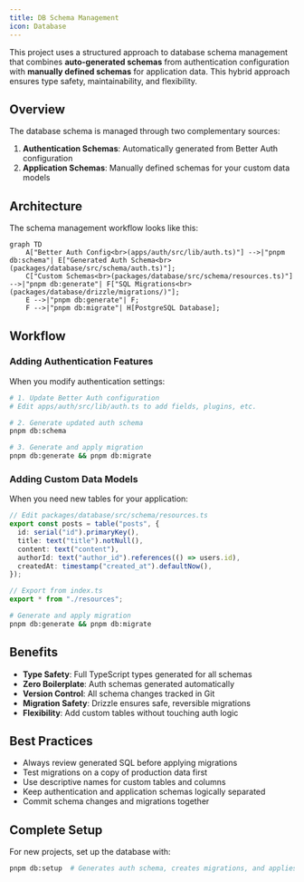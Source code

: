 ```yaml
---
title: DB Schema Management
icon: Database
---
```


This project uses a structured approach to database schema management that combines **auto-generated schemas** from authentication configuration with **manually defined schemas** for application data. This hybrid approach ensures type safety, maintainability, and flexibility.

## Overview

The database schema is managed through two complementary sources:

1. **Authentication Schemas**: Automatically generated from Better Auth configuration
2. **Application Schemas**: Manually defined schemas for your custom data models

## Architecture

The schema management workflow looks like this:

```mermaid
graph TD
    A["Better Auth Config<br>(apps/auth/src/lib/auth.ts)"] -->|"pnpm db:schema"| E["Generated Auth Schema<br>(packages/database/src/schema/auth.ts)"];
    C["Custom Schemas<br>(packages/database/src/schema/resources.ts)"] -->|"pnpm db:generate"| F["SQL Migrations<br>(packages/database/drizzle/migrations/)"];
    E -->|"pnpm db:generate"| F;
    F -->|"pnpm db:migrate"| H[PostgreSQL Database];
```

## Workflow

### Adding Authentication Features

When you modify authentication settings:

```bash
# 1. Update Better Auth configuration
# Edit apps/auth/src/lib/auth.ts to add fields, plugins, etc.

# 2. Generate updated auth schema
pnpm db:schema

# 3. Generate and apply migration
pnpm db:generate && pnpm db:migrate
```

### Adding Custom Data Models

When you need new tables for your application:

```typescript
// Edit packages/database/src/schema/resources.ts
export const posts = table("posts", {
  id: serial("id").primaryKey(),
  title: text("title").notNull(),
  content: text("content"),
  authorId: text("author_id").references(() => users.id),
  createdAt: timestamp("created_at").defaultNow(),
});

// Export from index.ts
export * from "./resources";
```

```bash
# Generate and apply migration
pnpm db:generate && pnpm db:migrate
```

## Benefits

* **Type Safety**: Full TypeScript types generated for all schemas
* **Zero Boilerplate**: Auth schemas generated automatically
* **Version Control**: All schema changes tracked in Git
* **Migration Safety**: Drizzle ensures safe, reversible migrations
* **Flexibility**: Add custom tables without touching auth logic

## Best Practices

* Always review generated SQL before applying migrations
* Test migrations on a copy of production data first
* Use descriptive names for custom tables and columns
* Keep authentication and application schemas logically separated
* Commit schema changes and migrations together

## Complete Setup

For new projects, set up the database with:

```bash
pnpm db:setup  # Generates auth schema, creates migrations, and applies them
```

